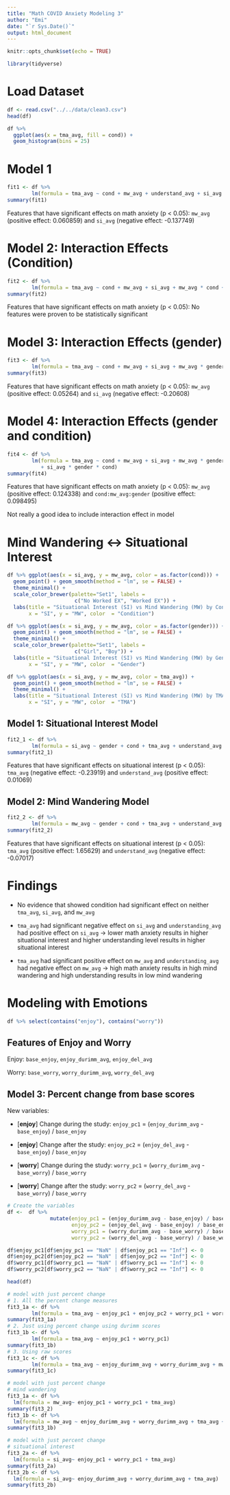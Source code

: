 ```yaml
---
title: "Math COVID Anxiety Modeling 3"
author: "Emi"
date: "`r Sys.Date()`"
output: html_document
---
```


```r
knitr::opts_chunk$set(echo = TRUE)
```

```r
library(tidyverse)
```

# Load Dataset

```r
df <- read.csv("../../data/clean3.csv")
head(df)
```


```r
df %>% 
  ggplot(aes(x = tma_avg, fill = cond)) +
  geom_histogram(bins = 25)
```


# Model 1 

```r
fit1 <- df %>% 
        lm(formula = tma_avg ~ cond + mw_avg + understand_avg + si_avg + gender + hot)
summary(fit1)

```
Features that have significant effects on math anxiety (p < 0.05): `mw_avg` (positive effect: 0.060859) and `si_avg` (negative effect: -0.137749)

# Model 2: Interaction Effects (Condition)

```r
fit2 <- df %>% 
        lm(formula = tma_avg ~ cond + mw_avg + si_avg + mw_avg * cond + si_avg * cond + gender)
summary(fit2)
```
Features that have significant effects on math anxiety (p < 0.05): No features were proven to be statistically significant

# Model 3: Interaction Effects (gender)

```r
fit3 <- df %>% 
        lm(formula = tma_avg ~ cond + mw_avg + si_avg + mw_avg * gender + si_avg * gender + cond)
summary(fit3)
```
Features that have significant effects on math anxiety (p < 0.05): `mw_avg` (positive effect: 0.05264) and `si_avg` (negative effect: -0.20608)

# Model 4: Interaction Effects (gender and condition)

```r
fit4 <- df %>% 
        lm(formula = tma_avg ~ cond + mw_avg + si_avg + mw_avg * gender + si_avg * gender + mw_avg * cond + si_avg * cond + mw_avg * gender * cond 
           + si_avg * gender * cond)
summary(fit4)
```
Features that have significant effects on math anxiety (p < 0.05): `mw_avg` (positive effect: 0.124338) and `cond:mw_avg:gender` (positive effect: 0.098495)

Not really a good idea to include interaction effect in model

# Mind Wandering <-> Situational Interest

```r
df %>% ggplot(aes(x = si_avg, y = mw_avg, color = as.factor(cond))) + 
  geom_point() + geom_smooth(method = "lm", se = FALSE) + 
  theme_minimal() + 
  scale_color_brewer(palette="Set1", labels = 
                      c("No Worked EX", "Worked EX")) +
  labs(title = "Situational Interest (SI) vs Mind Wandering (MW) by Condition",
       x = "SI", y = "MW", color  = "Condition")

df %>% ggplot(aes(x = si_avg, y = mw_avg, color = as.factor(gender))) + 
  geom_point() + geom_smooth(method = "lm", se = FALSE) + 
  theme_minimal() + 
  scale_color_brewer(palette="Set1", labels = 
                      c("Girl", "Boy")) +
  labs(title = "Situational Interest (SI) vs Mind Wandering (MW) by Gender",
       x = "SI", y = "MW", color  = "Gender")

df %>% ggplot(aes(x = si_avg, y = mw_avg, color = tma_avg)) + 
  geom_point() + geom_smooth(method = "lm", se = FALSE) + 
  theme_minimal() + 
  labs(title = "Situational Interest (SI) vs Mind Wandering (MW) by TMA",
       x = "SI", y = "MW", color  = "TMA")
```

## Model 1: Situational Interest Model

```r
fit2_1 <- df %>% 
        lm(formula = si_avg ~ gender + cond + tma_avg + understand_avg + hot)
summary(fit2_1)
```
Features that have significant effects on situational interest (p < 0.05): `tma_avg` (negative effect: -0.23919) and `understand_avg` (positive effect: 0.01069)

## Model 2: Mind Wandering Model

```r
fit2_2 <- df %>% 
        lm(formula = mw_avg ~ gender + cond + tma_avg + understand_avg + si_avg + hot)
summary(fit2_2)
```
Features that have significant effects on situational interest (p < 0.05): `tma_avg` (positive effect: 1.65629) and `understand_avg` (negative effect: -0.07017)

# Findings

*   No evidence that showed condition had significant effect on neither `tma_avg`, `si_avg`, and `mw_avg`

*   `tma_avg` had significant negative effect on `si_avg` and `understanding_avg` had positive effect on `si_avg` -> lower math anxiety results in higher situational interest and higher understanding level results in higher situational interest

*   `tma_avg` had significant positive effect on `mw_avg` and `understanding_avg` had negative effect on `mw_avg` -> high math anxiety results in high mind wandering and high understanding results in low mind wandering

# Modeling with Emotions

```r
df %>% select(contains("enjoy"), contains("worry"))
```

## Features of Enjoy and Worry

Enjoy: `base_enjoy`, `enjoy_durimm_avg`,  `enjoy_del_avg`

Worry: `base_worry`, `worry_durimm_avg`, `worry_del_avg`

## Model 3: Percent change from base scores

New variables:

*  [**enjoy**] Change during the study: `enjoy_pc1` = (`enjoy_durimm_avg` - `base_enjoy`) / `base_enjoy`

*  [**enjoy**] Change after the study: `enjoy_pc2` = (`enjoy_del_avg` - `base_enjoy`) / `base_enjoy`

*  [**worry**] Change during the study: `worry_pc1` = (`worry_durimm_avg` - `base_worry`) / `base_worry`

*  [**worry**] Change after the study: `worry_pc2` = (`worry_del_avg` - `base_worry`) / `base_worry`

```r
# Create the variables
df <-  df %>% 
              mutate(enjoy_pc1 = (enjoy_durimm_avg - base_enjoy) / base_enjoy,
                     enjoy_pc2 = (enjoy_del_avg - base_enjoy) / base_enjoy,
                     worry_pc1 = (worry_durimm_avg - base_worry) / base_worry,
                     worry_pc2 = (worry_del_avg - base_worry) / base_worry)

df$enjoy_pc1[df$enjoy_pc1 == "NaN" | df$enjoy_pc1 == "Inf"] <- 0
df$enjoy_pc2[df$enjoy_pc2 == "NaN" | df$enjoy_pc2 == "Inf"] <- 0
df$worry_pc1[df$worry_pc1 == "NaN" | df$worry_pc1 == "Inf"] <- 0
df$worry_pc2[df$worry_pc2 == "NaN" | df$worry_pc2 == "Inf"] <- 0

head(df)
```

```r
# model with just percent change
# 1. All the percent change measures
fit3_1a <- df %>% 
        lm(formula = tma_avg ~ enjoy_pc1 + enjoy_pc2 + worry_pc1 + worry_pc2)
summary(fit3_1a)
# 2. Just using percent change using durimm scores
fit3_1b <- df %>% 
        lm(formula = tma_avg ~ enjoy_pc1 + worry_pc1)
summary(fit3_1b)
# 3. Using raw scores
fit3_1c <- df %>% 
        lm(formula = tma_avg ~ enjoy_durimm_avg + worry_durimm_avg + mw_avg + si_avg)
summary(fit3_1c)
```

```r
# model with just percent change
# mind wandering
fit3_1a <- df %>% 
  lm(formula = mw_avg~ enjoy_pc1 + worry_pc1 + tma_avg)
summary(fit3_2)
fit3_1b <- df %>% 
  lm(formula = mw_avg ~ enjoy_durimm_avg + worry_durimm_avg + tma_avg + si_avg)
summary(fit3_1b)
```

```r
# model with just percent change
# situational interest
fit3_2a <- df %>% 
  lm(formula = si_avg~ enjoy_pc1 + worry_pc1 + tma_avg)
summary(fit3_2a)
fit3_2b <- df %>% 
  lm(formula = si_avg~ enjoy_durimm_avg + worry_durimm_avg + tma_avg)
summary(fit3_2b)
```


